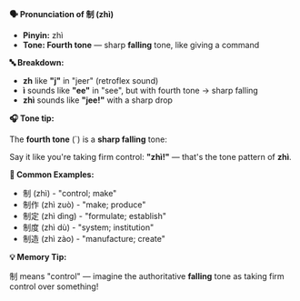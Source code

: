 **🗣️ Pronunciation of 制 (zhì)**

- **Pinyin:** zhì
- **Tone: Fourth tone** — sharp **falling** tone, like giving a command

**🔤 Breakdown:**

- **zh** like **"j"** in "jeer" (retroflex sound)
- **ì** sounds like **"ee"** in "see", but with fourth tone → sharp falling
- **zhì** sounds like **"jee!"** with a sharp drop

**🎧 Tone tip:**

The **fourth tone** (`) is a **sharp falling** tone:

Say it like you're taking firm control: **"zhì!"** — that's the tone pattern of **zhì**.

**📝 Common Examples:**

- 制 (zhì) - "control; make"
- 制作 (zhì zuò) - "make; produce"
- 制定 (zhì dìng) - "formulate; establish"
- 制度 (zhì dù) - "system; institution"
- 制造 (zhì zào) - "manufacture; create"

**💡 Memory Tip:**

制 means "control" — imagine the authoritative **falling** tone as taking firm control over
something!
